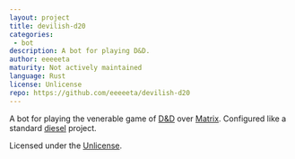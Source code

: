```yaml
---
layout: project
title: devilish-d20
categories:
 - bot
description: A bot for playing D&D.
author: eeeeeta
maturity: Not actively maintained
language: Rust
license: Unlicense
repo: https://github.com/eeeeeta/devilish-d20
---
```


A bot for playing the venerable game of [D&D](https://en.wikipedia.org/wiki/Dungeons_%26_Dragons) over [Matrix](https://matrix.org).
Configured like a standard [diesel](https://diesel.rs/) project.

Licensed under the [Unlicense](https://unlicense.org/).

